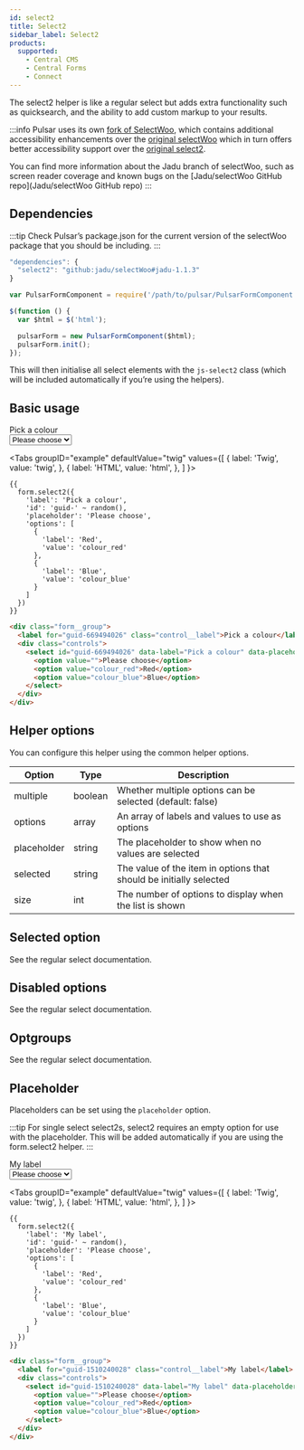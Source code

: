 ```yaml
---
id: select2
title: Select2
sidebar_label: Select2
products:
  supported:
    - Central CMS
    - Central Forms
    - Connect
---
```



The select2 helper is like a regular select but adds extra functionality such as quicksearch, and the ability to add custom markup to your results.

:::info
Pulsar uses its own [fork of SelectWoo](https://github.com/jadu/selectWoo), which contains additional accessibility enhancements over the [original selectWoo](https://github.com/woocommerce/selectWoo) which in turn offers better accessibility support over the [original select2](https://select2.org/).

You can find more information about the Jadu branch of selectWoo, such as screen reader coverage and known bugs on the [Jadu/selectWoo GitHub repo](Jadu/selectWoo GitHub repo)
:::

## Dependencies

:::tip
Check Pulsar’s package.json for the current version of the selectWoo package that you should be including.
:::

```js package.json
"dependencies": {
  "select2": "github:jadu/selectWoo#jadu-1.1.3"
}
```

```js index.js
var PulsarFormComponent = require('/path/to/pulsar/PulsarFormComponent');

$(function () {
  var $html = $('html');

  pulsarForm = new PulsarFormComponent($html);
  pulsarForm.init();
});
```

This will then initialise all select elements with the `js-select2` class (which will be included automatically if you’re using the helpers).

## Basic usage

<div className="d-example">
  <div className="form__group">
    <label htmlFor="guid-669494026" className="control__label">Pick a colour</label>
    <div className="controls">
      <select id="guid-669494026" data-label="Pick a colour" data-placeholder="Please choose" className="form__control select js-select2">
        <option value="">Please choose</option>
        <option value="colour_red">Red</option>
        <option value="colour_blue">Blue</option>
      </select>
    </div>
  </div>
</div>

<Tabs
  groupID="example"
  defaultValue="twig"
  values={[
    { label: 'Twig', value: 'twig', },
    { label: 'HTML', value: 'html', },
  ]
}>
<TabItem value="twig">

```twig
{{
  form.select2({
    'label': 'Pick a colour',
    'id': 'guid-' ~ random(),
    'placeholder': 'Please choose',
    'options': [
      {
        'label': 'Red',
        'value': 'colour_red'
      },
      {
        'label': 'Blue',
        'value': 'colour_blue'
      }
    ]
  })
}}
```

</TabItem>
<TabItem value="html">

```html
<div class="form__group">
  <label for="guid-669494026" class="control__label">Pick a colour</label>
  <div class="controls">
    <select id="guid-669494026" data-label="Pick a colour" data-placeholder="Please choose" class="form__control select js-select2">
      <option value="">Please choose</option>
      <option value="colour_red">Red</option>
      <option value="colour_blue">Blue</option>
    </select>
  </div>
</div>
```

</TabItem>
</Tabs>

## Helper options

You can configure this helper using the common helper options.

| Option | Type | Description |
| ------ | ---- | ----------- |
| multiple | boolean | Whether multiple options can be selected (default: false) |
| options | array | An array of labels and values to use as options |
| placeholder | string | The placeholder to show when no values are selected |
| selected | string | The value of the item in options that should be initially selected |
| size | int | The number of options to display when the list is shown |

## Selected option

See the regular select documentation.

## Disabled options

See the regular select documentation.

## Optgroups

See the regular select documentation.

## Placeholder

Placeholders can be set using the `placeholder` option.

:::tip
For single select select2s, select2 requires an empty option for use with the placeholder. This will be added automatically if you are using the form.select2 helper.
:::

<div className="d-example">
  <div className="form__group">
    <label htmlFor="guid-1510240028" className="control__label">My label</label>
    <div className="controls">
      <select id="guid-1510240028" data-label="My label" data-placeholder="Please choose" className="form__control select js-select2">
        <option value="">Please choose</option>
        <option value="colour_red">Red</option>
        <option value="colour_blue">Blue</option>
      </select>
    </div>
  </div>
</div>

<Tabs
  groupID="example"
  defaultValue="twig"
  values={[
    { label: 'Twig', value: 'twig', },
    { label: 'HTML', value: 'html', },
  ]
}>
<TabItem value="twig">

```twig {5}
{{
  form.select2({
    'label': 'My label',
    'id': 'guid-' ~ random(),
    'placeholder': 'Please choose',
    'options': [
      {
        'label': 'Red',
        'value': 'colour_red'
      },
      {
        'label': 'Blue',
        'value': 'colour_blue'
      }
    ]
  })
}}
```

</TabItem>
<TabItem value="html">

```html
<div class="form__group">
  <label for="guid-1510240028" class="control__label">My label</label>
  <div class="controls">
    <select id="guid-1510240028" data-label="My label" data-placeholder="Please choose" class="form__control select js-select2">
      <option value="">Please choose</option>
      <option value="colour_red">Red</option>
      <option value="colour_blue">Blue</option>
    </select>
  </div>
</div>
```

</TabItem>
</Tabs>